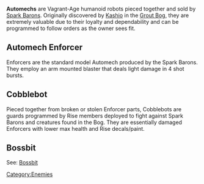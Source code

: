 {{stub}}

'''Automechs''' are Vagrant-Age humanoid robots pieced together and sold by [[Spark Barons]]. Originally discovered by [[Kashio]] in the [[Grout Bog]], they are extremely valuable due to their loyalty and dependability and can be programmed to follow orders as the owner sees fit.

== Automech Enforcer ==

Enforcers are the standard model Automech produced by the Spark Barons. They employ an arm mounted blaster that deals light damage in 4 shot bursts.

== Cobblebot ==

Pieced together from broken or stolen Enforcer parts, Cobblebots are guards programmed by Rise members deployed to fight against Spark Barons and creatures found in the Bog. They are essentially damaged Enforcers with lower max health and Rise decals/paint.

== Bossbit ==

See: [[Bossbit]]

[[Category:Enemies]]